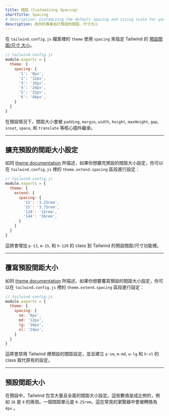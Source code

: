 ```yaml
---
title: 間距 (Customizing Spacing)
shortTitle: Spacing
# description: Customizing the default spacing and sizing scale for your project.
description: 為你的專案自訂預設的間距、尺寸大小
---
```



<!-- Use the `spacing` key in the `theme` section of your `tailwind.config.js` file to customize Tailwind's [default spacing/sizing scale](#default-spacing-scale). -->
在 `tailwind.config.js` 檔案裡的 `theme` 使用 `spacing` 來指定 Tailwind 的 [預設間距/尺寸 大小](#default-spacing-scale)。

```js
// tailwind.config.js
module.exports = {
  theme: {
    spacing: {
      '1': '8px',
      '2': '12px',
      '3': '16px',
      '4': '24px',
      '5': '32px',
      '6': '48px',
    }
  }
}
```

<!-- By default the spacing scale is inherited by the `padding`, `margin`, `width`, `height`, `maxHeight`, `gap`, `inset`, `space`, and `translate` core plugins. -->
在預設情況下，間距大小會被 `padding`, `margin`, `width`, `height`, `maxHeight`, `gap`, `inset`, `space`, 和 `translate` 等核心插件繼承。

---

<!-- ## Extending the default spacing scale -->
## 擴充預設的間距大小設定

<!-- As described in the [theme documentation](/docs/theme#extending-the-default-theme), if you'd like to extend the default spacing scale, you can do so using the `theme.extend.spacing` section of your `tailwind.config.js` file: -->
如同 [theme documentation](/docs/theme#extending-the-default-theme) 所描述，如果你想擴充預設的間距大小設定，你可以在 `tailwind.config.js` 裡的 `theme.extend.spacing` 區段進行設定：

```js
// tailwind.config.js
module.exports = {
  theme: {
    extend: {
      spacing: {
        '13': '3.25rem',
        '15': '3.75rem',
        '128': '32rem',
        '144': '36rem',
      }
    }
  }
}
```

<!-- This will generate classes like `p-13`, `m-15`, and `h-128` in addition to all of Tailwind's default spacing/sizing utilities. -->
這將會增加 `p-13`, `m-15`, 和 `h-128` 的 class 到 Tailwind 的預設間距/尺寸功能裡。


---

<!-- ## Overriding the default spacing scale -->
## 覆寫預設間距大小

<!-- As described in the [theme documentation](/docs/theme#overriding-the-default-theme), if you'd like to override the default spacing scale, you can do so using the `theme.spacing` section of your `tailwind.config.js` file: -->
如同 [theme documentation](/docs/theme#extending-the-default-theme) 所描述，如果你想要覆寫預設的間距大小設定，你可以在 `tailwind.config.js` 裡的 `theme.extend.spacing` 區段進行設定：

```js
// tailwind.config.js
module.exports = {
  theme: {
    spacing: {
      sm: '8px',
      md: '12px',
      lg: '16px',
      xl: '24px',
    }
  }
}
```

<!-- This will disable Tailwind's default spacing scale and generate classes like `p-sm`, `m-md`, `w-lg`, and `h-xl` instead. -->
這將會禁用 Tailwind 裡預設的間距設定，並且建立 `p-sm`, `m-md`, `w-lg` 和 `h-xl` 的 class 取代原有的設定。

---

<!-- ## Default spacing scale -->
## 預設間距大小

<!-- By default, Tailwind includes a generous and comprehensive numeric spacing scale. The values are proportional, so `16` is twice as much spacing as `8` for example. One spacing unit is equal to `0.25rem`, which translates to `4px` by default in common browsers. -->
在預設中，Tailwind 包含大量且全面的間距大小設定。這些數值是成比例的，例如 `16` 是 `8` 的兩倍。一個間距單元是 `0.25rem`，這在常見的瀏覽器中會被轉換為 `4px` 。

<SpacingScale />
